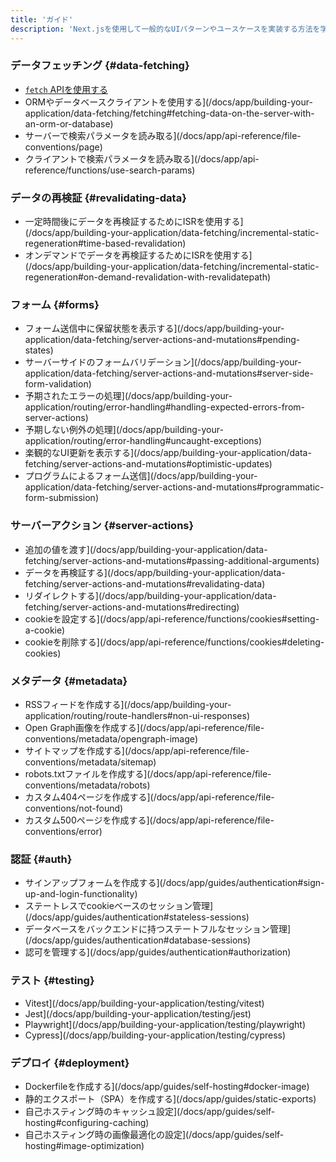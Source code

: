 ```yaml
---
title: 'ガイド'
description: 'Next.jsを使用して一般的なUIパターンやユースケースを実装する方法を学びましょう'
---
```


### データフェッチング {#data-fetching}

- [`fetch` APIを使用する](/docs/app/building-your-application/data-fetching/fetching#fetching-data-on-the-server-with-the-fetch-api)
- ORMやデータベースクライアントを使用する](/docs/app/building-your-application/data-fetching/fetching#fetching-data-on-the-server-with-an-orm-or-database)
- サーバーで検索パラメータを読み取る](/docs/app/api-reference/file-conventions/page)
- クライアントで検索パラメータを読み取る](/docs/app/api-reference/functions/use-search-params)

### データの再検証 {#revalidating-data}

- 一定時間後にデータを再検証するためにISRを使用する](/docs/app/building-your-application/data-fetching/incremental-static-regeneration#time-based-revalidation)
- オンデマンドでデータを再検証するためにISRを使用する](/docs/app/building-your-application/data-fetching/incremental-static-regeneration#on-demand-revalidation-with-revalidatepath)

### フォーム {#forms}

- フォーム送信中に保留状態を表示する](/docs/app/building-your-application/data-fetching/server-actions-and-mutations#pending-states)
- サーバーサイドのフォームバリデーション](/docs/app/building-your-application/data-fetching/server-actions-and-mutations#server-side-form-validation)
- 予期されたエラーの処理](/docs/app/building-your-application/routing/error-handling#handling-expected-errors-from-server-actions)
- 予期しない例外の処理](/docs/app/building-your-application/routing/error-handling#uncaught-exceptions)
- 楽観的なUI更新を表示する](/docs/app/building-your-application/data-fetching/server-actions-and-mutations#optimistic-updates)
- プログラムによるフォーム送信](/docs/app/building-your-application/data-fetching/server-actions-and-mutations#programmatic-form-submission)

### サーバーアクション {#server-actions}

- 追加の値を渡す](/docs/app/building-your-application/data-fetching/server-actions-and-mutations#passing-additional-arguments)
- データを再検証する](/docs/app/building-your-application/data-fetching/server-actions-and-mutations#revalidating-data)
- リダイレクトする](/docs/app/building-your-application/data-fetching/server-actions-and-mutations#redirecting)
- cookieを設定する](/docs/app/api-reference/functions/cookies#setting-a-cookie)
- cookieを削除する](/docs/app/api-reference/functions/cookies#deleting-cookies)

### メタデータ {#metadata}

- RSSフィードを作成する](/docs/app/building-your-application/routing/route-handlers#non-ui-responses)
- Open Graph画像を作成する](/docs/app/api-reference/file-conventions/metadata/opengraph-image)
- サイトマップを作成する](/docs/app/api-reference/file-conventions/metadata/sitemap)
- robots.txtファイルを作成する](/docs/app/api-reference/file-conventions/metadata/robots)
- カスタム404ページを作成する](/docs/app/api-reference/file-conventions/not-found)
- カスタム500ページを作成する](/docs/app/api-reference/file-conventions/error)

### 認証 {#auth}

- サインアップフォームを作成する](/docs/app/guides/authentication#sign-up-and-login-functionality)
- ステートレスでcookieベースのセッション管理](/docs/app/guides/authentication#stateless-sessions)
- データベースをバックエンドに持つステートフルなセッション管理](/docs/app/guides/authentication#database-sessions)
- 認可を管理する](/docs/app/guides/authentication#authorization)

### テスト {#testing}

- Vitest](/docs/app/building-your-application/testing/vitest)
- Jest](/docs/app/building-your-application/testing/jest)
- Playwright](/docs/app/building-your-application/testing/playwright)
- Cypress](/docs/app/building-your-application/testing/cypress)

### デプロイ {#deployment}

- Dockerfileを作成する](/docs/app/guides/self-hosting#docker-image)
- 静的エクスポート（SPA）を作成する](/docs/app/guides/static-exports)
- 自己ホスティング時のキャッシュ設定](/docs/app/guides/self-hosting#configuring-caching)
- 自己ホスティング時の画像最適化の設定](/docs/app/guides/self-hosting#image-optimization)
